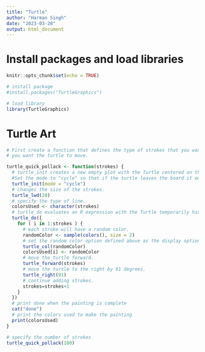 ```yaml
---
title: "Turtle"
author: "Harman Singh"
date: "2023-03-20"
output: html_document
---
```


# Install packages and load libraries

```r
knitr::opts_chunk$set(echo = TRUE)

# install package
#install.packages("TurtleGraphics")

# load library
library(TurtleGraphics)
```

# Turtle Art

```r
# First create a function that defines the type of strokes that you want the turtle to draw. Then specify the directions in which
# you want the turtle to move.

turtle_quick_pollack <- function(strokes) {
  # turtle_init creates a new empty plot with the Turtle centered on the board and facing to the north. 
  #Set the mode to "cycle" so that if the turtle leaves the board it emerges on the other side of the board.
  turtle_init(mode = "cycle") 
  # changes the size of the strokes.
  turtle_lwd(20) 
  # specify the type of line.
  colorsUsed <- character(strokes) 
  # turtle_do evaluates an R expression with the Turtle temporarily hidden.
  turtle_do({  
    for ( i in 1:strokes ) {
      # each stroke will have a random color.
      randomColor <- sample(colors(), size = 2)
      # set the random color option defined above as the display options for the Turtle's trace.
      turtle_col(randomColor)
      colorsUsed[i] <- randomColor
      # move the turtle forward.
      turtle_forward(strokes)
      # move the turtle to the right by 91 degrees.
      turtle_right(91)
      # continue adding strokes.
      strokes=strokes+1
    }
  })
  # print done when the painting is complete
  cat("done")
  # print the colors used to make the painting
  print(colorsUsed)
}

# specify the number of strokes
turtle_quick_pollack(100)
```
